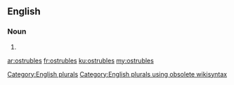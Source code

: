 ==English==

===Noun===
{{head|en}}

# {{plural of|ostruble}}

[[Category:English plurals]][[Category:English plurals using obsolete wikisyntax]]

[[ar:ostrubles]]
[[fr:ostrubles]]
[[ku:ostrubles]]
[[my:ostrubles]]